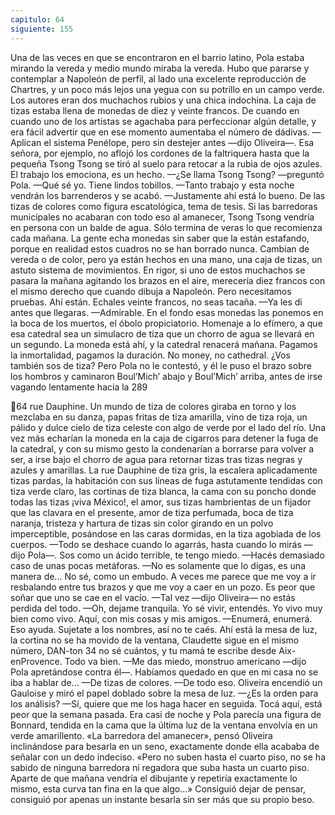 ```yaml
---
capitulo: 64
siguiente: 155
---
```


Una de las veces en que se encontraron en el barrio latino, Pola estaba
mirando la vereda y medio mundo miraba la vereda. Hubo que pararse y
contemplar a Napoleón de perfil, al lado una excelente reproducción de
Chartres, y un poco más lejos una yegua con su potrillo en un campo verde. Los
autores eran dos muchachos rubios y una chica indochina. La caja de tizas estaba
llena de monedas de diez y veinte francos. De cuando en cuando uno de los
artistas se agachaba para perfeccionar algún detalle, y era fácil advertir que en
ese momento aumentaba el número de dádivas.
—Aplican el sistema Penélope, pero sin destejer antes —dijo Oliveira—. Esa
señora, por ejemplo, no aflojó los cordones de la faltriquera hasta que la pequeña
Tsong Tsong se tiró al suelo para retocar a la rubia de ojos azules. El trabajo los
emociona, es un hecho.
—¿Se llama Tsong Tsong? —preguntó Pola.
—Qué sé yo. Tiene lindos tobillos.
—Tanto trabajo y esta noche vendrán los barrenderos y se acabó.
—Justamente ahí está lo bueno. De las tizas de colores como figura
escatológica, tema de tesis. Si las barredoras municipales no acabaran con todo
eso al amanecer, Tsong Tsong vendría en persona con un balde de agua. Sólo
termina de veras lo que recomienza cada mañana. La gente echa monedas sin
saber que la están estafando, porque en realidad estos cuadros no se han borrado
nunca. Cambian de vereda o de color, pero ya están hechos en una mano, una
caja de tizas, un astuto sistema de movimientos. En rigor, si uno de estos
muchachos se pasara la mañana agitando los brazos en el aire, merecería diez
francos con el mismo derecho que cuando dibuja a Napoleón. Pero necesitamos
pruebas. Ahí están. Echales veinte francos, no seas tacaña.
—Ya les di antes que llegaras.
—Admirable. En el fondo esas monedas las ponemos en la boca de los
muertos, el óbolo propiciatorio. Homenaje a lo efímero, a que esa catedral sea un
simulacro de tiza que un chorro de agua se llevará en un segundo. La moneda
está ahí, y la catedral renacerá mañana. Pagamos la inmortalidad, pagamos la
duración. No money, no cathedral. ¿Vos también sos de tiza?
Pero Pola no le contestó, y él le puso el brazo sobre los hombros y caminaron
Boul’Mich’ abajo y Boul’Mich’ arriba, antes de irse vagando lentamente hacia la
289

64
rue Dauphine. Un mundo de tiza de colores giraba en torno y los mezclaba en su
danza, papas fritas de tiza amarilla, vino de tiza roja, un pálido y dulce cielo de
tiza celeste con algo de verde por el lado del río. Una vez más echarían la
moneda en la caja de cigarros para detener la fuga de la catedral, y con su mismo
gesto la condenarían a borrarse para volver a ser, a irse bajo el chorro de agua
para retornar tizas tras tizas negras y azules y amarillas. La rue Dauphine de tiza
gris, la escalera aplicadamente tizas pardas, la habitación con sus líneas de fuga
astutamente tendidas con tiza verde claro, las cortinas de tiza blanca, la cama con
su poncho donde todas las tizas ¡viva México!, el amor, sus tizas hambrientas de
un fijador que las clavara en el presente, amor de tiza perfumada, boca de tiza
naranja, tristeza y hartura de tizas sin color girando en un polvo imperceptible,
posándose en las caras dormidas, en la tiza agobiada de los cuerpos.
—Todo se deshace cuando lo agarrás, hasta cuando lo mirás —dijo Pola—.
Sos como un ácido terrible, te tengo miedo.
—Hacés demasiado caso de unas pocas metáforas.
—No es solamente que lo digas, es una manera de... No sé, como un embudo.
A veces me parece que me voy a ir resbalando entre tus brazos y que me voy a
caer en un pozo. Es peor que soñar que uno se cae en el vacío.
—Tal vez —dijo Oliveira— no estás perdida del todo.
—Oh, dejame tranquila. Yo sé vivir, entendés. Yo vivo muy bien como vivo.
Aquí, con mis cosas y mis amigos.
—Enumerá, enumerá. Eso ayuda. Sujetate a los nombres, así no te caés. Ahí
está la mesa de luz, la cortina no se ha movido de la ventana, Claudette sigue en
el mismo número, DAN-ton 34 no sé cuántos, y tu mamá te escribe desde Aix-enProvence. Todo va bien.
—Me das miedo, monstruo americano —dijo Pola apretándose contra él—.
Habíamos quedado en que en mi casa no se iba a hablar de...
—De tizas de colores.
—De todo eso.
Oliveira encendió un Gauloise y miró el papel doblado sobre la mesa de luz.
—¿Es la orden para los análisis?
—Sí, quiere que me los haga hacer en seguida. Tocá aquí, está peor que la
semana pasada.
Era casi de noche y Pola parecía una figura de Bonnard, tendida en la cama
que la última luz de la ventana envolvía en un verde amarillento. «La barredora
del amanecer», pensó Oliveira inclinándose para besarla en un seno, exactamente
donde ella acababa de señalar con un dedo indeciso. «Pero no suben hasta el
cuarto piso, no se ha sabido de ninguna barredora ni regadora que suba hasta un
cuarto piso. Aparte de que mañana vendría el dibujante y repetiría exactamente
lo mismo, esta curva tan fina en la que algo...» Consiguió dejar de pensar,
consiguió por apenas un instante besarla sin ser más que su propio beso.
